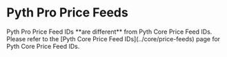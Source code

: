
# Pyth Pro Price Feeds

<Callout type="info">
  Pyth Pro Price Feed IDs **are different** from Pyth Core Price Feed IDs.
  Please refer to the [Pyth Core Price Feed IDs](../core/price-feeds) page for
  Pyth Core Price Feed IDs.
</Callout>

<br />

<LazerPriceIdTable />
